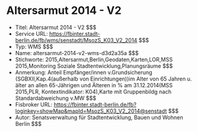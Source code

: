 # Altersarmut 2014 - V2
- Titel: Altersarmut 2014 - V2 $$$
- Service URL: https://fbinter.stadt-berlin.de/fb/wms/senstadt/MsozS_K03_V2_2014 $$$
- Typ: WMS $$$
- Name: altersarmut-2014-v2-wms-d3d2a35a $$$
- Stichworte: 2015,Altersarmut,Berlin,Geodaten,Karten,LOR,MSS 2015,Monitoring Soziale Stadtentwicklung,Planungsräume $$$
- Anmerkung: Anteil Empfänger/innen v.Grundsicherung (SGBXII,Kap.4(außerhalb von Einrichtungen))im Alter von 65 Jahren u. älter an allen 65-Jährigen und Älteren in % am 31.12.2014(MSS 2015,PLR, Kontextindikator: K04),Karte mit Gruppenbildg nach Standardabweichung v.MW $$$
- Fisbroker URL: https://fbinter.stadt-berlin.de/fb?loginkey=showMap&mapId=MsozS_K03_V2_2014@senstadt $$$
- Autor: Senatsverwaltung für Stadtentwicklung, Bauen und Wohnen Berlin $$$
